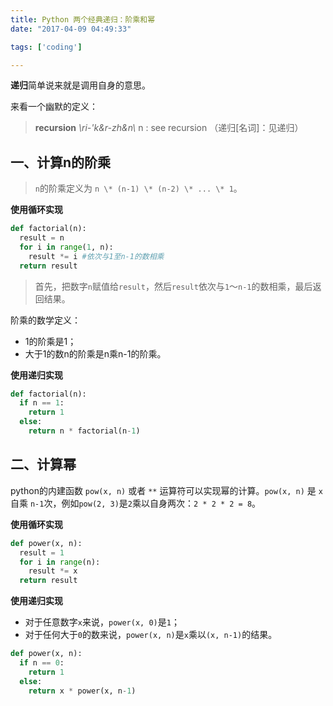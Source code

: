 ```yaml
---
title: Python 两个经典递归：阶乘和幂
date: "2017-04-09 04:49:33"

tags: ['coding']

---
```


**递归**简单说来就是调用自身的意思。

来看一个幽默的定义：

> **recursion** *\ri-'k&r-zh&n\\* n : see recursion
（递归[名词]：见递归）

## 一、计算n的阶乘

> `n`的阶乘定义为 `n \* (n-1) \* (n-2) \* ... \* 1`。

**使用循环实现**

```python
def factorial(n):
  result = n
  for i in range(1, n):
    result *= i #依次与1至n-1的数相乘
  return result
```

> 首先，把数字`n`赋值给`result`，然后`result`依次与`1`～`n-1`的数相乘，最后返回结果。

阶乘的数学定义：
- 1的阶乘是1；
- 大于1的数n的阶乘是n乘n-1的阶乘。

**使用递归实现**

```python
def factorial(n):
  if n == 1:
    return 1
  else:
    return n * factorial(n-1)
```
## 二、计算幂

python的内建函数 `pow(x, n)` 或者 `**` 运算符可以实现幂的计算。`pow(x, n)` 是 `x` 自乘 `n-1`次，例如`pow(2, 3)`是`2`乘以自身两次：`2 * 2 * 2 = 8`。

**使用循环实现**

```python
def power(x, n):
  result = 1
  for i in range(n):
    result *= x
  return result
```

**使用递归实现**

- 对于任意数字`x`来说，`power(x, 0)`是`1`；
- 对于任何大于`0`的数来说，`power(x, n)`是`x`乘以`(x, n-1)`的结果。

```python
def power(x, n):
  if n == 0:
    return 1
  else:
    return x * power(x, n-1)
```